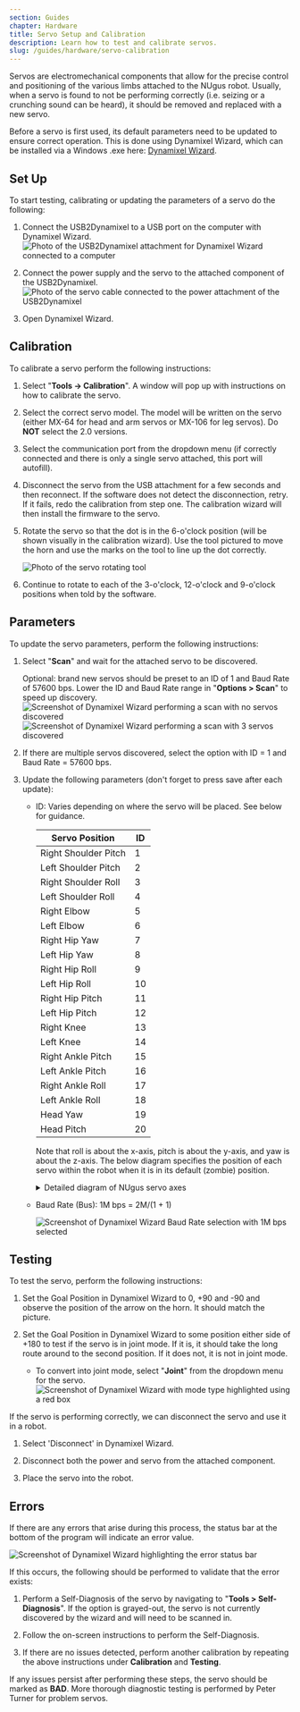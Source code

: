 ```yaml
---
section: Guides
chapter: Hardware
title: Servo Setup and Calibration
description: Learn how to test and calibrate servos.
slug: /guides/hardware/servo-calibration
---
```


Servos are electromechanical components that allow for the precise control and positioning of the various limbs attached to the NUgus robot. Usually, when a servo is found to not be performing correctly (i.e. seizing or a crunching sound can be heard), it should be removed and replaced with a new servo.

Before a servo is first used, its default parameters need to be updated to ensure correct operation. This is done using Dynamixel Wizard, which can be installed via a Windows .exe here: [Dynamixel Wizard](https://www.robotis.com/service/download.php?no=1670).

## Set Up

To start testing, calibrating or updating the parameters of a servo do the following:

1. Connect the USB2Dynamixel to a USB port on the computer with Dynamixel Wizard.
   ![Photo of the USB2Dynamixel attachment for Dynamixel Wizard connected to a computer](./images/servo_calibration/usb.jpg)

2. Connect the power supply and the servo to the attached component of the USB2Dynamixel.
   ![Photo of the servo cable connected to the power attachment of the USB2Dynamixel](./images/servo_calibration/power_supply_and_comms.jpg)

3. Open Dynamixel Wizard.

## Calibration

To calibrate a servo perform the following instructions:

1. Select "**Tools -> Calibration**". A window will pop up with instructions on how to calibrate the servo.

2. Select the correct servo model. The model will be written on the servo (either MX-64 for head and arm servos or MX-106 for leg servos). Do **NOT** select the 2.0 versions.

3. Select the communication port from the dropdown menu (if correctly connected and there is only a single servo attached, this port will autofill).

4. Disconnect the servo from the USB attachment for a few seconds and then reconnect. If the software does not detect the disconnection, retry. If it fails, redo the calibration from step one. The calibration wizard will then install the firmware to the servo.

5. Rotate the servo so that the dot is in the 6-o'clock position (will be shown visually in the calibration wizard). Use the tool pictured to move the horn and use the marks on the tool to line up the dot correctly.

   ![Photo of the servo rotating tool](./images/servo_calibration/servo_tool.jpg)

6. Continue to rotate to each of the 3-o'clock, 12-o'clock and 9-o'clock positions when told by the software.

## Parameters

To update the servo parameters, perform the following instructions:

1. Select "**Scan**" and wait for the attached servo to be discovered.

   Optional: brand new servos should be preset to an ID of 1 and Baud Rate of 57600 bps. Lower the ID and Baud Rate range in "**Options > Scan**" to speed up discovery.
   ![Screenshot of Dynamixel Wizard performing a scan with no servos discovered](./images/servo_calibration/scan.png)
   ![Screenshot of Dynamixel Wizard performing a scan with 3 servos discovered](./images/servo_calibration/discover.png)

2. If there are multiple servos discovered, select the option with ID = 1 and Baud Rate = 57600 bps.

3. Update the following parameters (don't forget to press save after each update):

   - ID: Varies depending on where the servo will be placed. See below for guidance.

     | Servo Position       | ID  |
     | -------------------- | --- |
     | Right Shoulder Pitch | 1   |
     | Left Shoulder Pitch  | 2   |
     | Right Shoulder Roll  | 3   |
     | Left Shoulder Roll   | 4   |
     | Right Elbow          | 5   |
     | Left Elbow           | 6   |
     | Right Hip Yaw        | 7   |
     | Left Hip Yaw         | 8   |
     | Right Hip Roll       | 9   |
     | Left Hip Roll        | 10  |
     | Right Hip Pitch      | 11  |
     | Left Hip Pitch       | 12  |
     | Right Knee           | 13  |
     | Left Knee            | 14  |
     | Right Ankle Pitch    | 15  |
     | Left Ankle Pitch     | 16  |
     | Right Ankle Roll     | 17  |
     | Left Ankle Roll      | 18  |
     | Head Yaw             | 19  |
     | Head Pitch           | 20  |

     Note that roll is about the x-axis, pitch is about the y-axis, and yaw is about the z-axis. The below diagram specifies the position of each servo within the robot when it is in its default (zombie) position.
     <details>
      <summary>Detailed diagram of NUgus servo axes</summary>

     ![Diagram of NUgus robot with roll, pitch and yaw axes defined for each servo.](./images/servo_calibration/nugus_servo_axis.svg)
     </details>

   - Baud Rate (Bus): 1M bps = 2M/(1 + 1)

     ![Screenshot of Dynamixel Wizard Baud Rate selection with 1M bps selected](./images/servo_calibration/update_parameters.png)

## Testing

To test the servo, perform the following instructions:

1. Set the Goal Position in Dynamixel Wizard to 0, +90 and -90 and observe the position of the arrow on the horn. It should match the picture.

2. Set the Goal Position in Dynamixel Wizard to some position either side of +180 to test if the servo is in joint mode. If it is, it should take the long route around to the second position. If it does not, it is not in joint mode.
   - To convert into joint mode, select "**Joint**" from the dropdown menu for the servo.
     ![Screenshot of Dynamixel Wizard with mode type highlighted using a red box](./images/servo_calibration/to_joint.png)

If the servo is performing correctly, we can disconnect the servo and use it in a robot.

1. Select 'Disconnect' in Dynamixel Wizard.

2. Disconnect both the power and servo from the attached component.

3. Place the servo into the robot.

## Errors

If there are any errors that arise during this process, the status bar at the bottom of the program will indicate an error value.

![Screenshot of Dynamixel Wizard highlighting the error status bar](./images/servo_calibration/error_status.png)

If this occurs, the following should be performed to validate that the error exists:

1. Perform a Self-Diagnosis of the servo by navigating to "**Tools > Self-Diagnosis**". If the option is grayed-out, the servo is not currently discovered by the wizard and will need to be scanned in.

2. Follow the on-screen instructions to perform the Self-Diagnosis.

3. If there are no issues detected, perform another calibration by repeating the above instructions under **Calibration** and **Testing**.

If any issues persist after performing these steps, the servo should be marked as **BAD**. More thorough diagnostic testing is performed by Peter Turner for problem servos.
